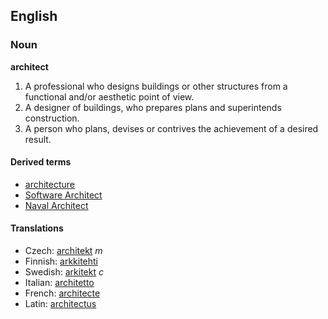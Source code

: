 ==English==
===Noun===
'''architect'''

#A professional who designs buildings or other structures from a functional and/or aesthetic point of view.
#A designer of buildings, who prepares plans and superintends construction.
#A person who plans, devises or contrives the achievement of a desired result.

====Derived terms====
*[[architecture]]
*[[Software Architect]]
*[[Naval Architect]]

====Translations====
*Czech: [[architekt]] ''m''
*Finnish: [[arkkitehti]]
*Swedish: [[arkitekt]] ''c''
*Italian: [[architetto]]
*French: [[architecte]]
*Latin: [[architectus]]